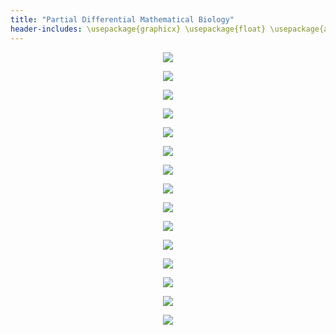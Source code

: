 ```yaml
---
title: "Partial Differential Mathematical Biology"
header-includes: \usepackage{graphicx} \usepackage{float} \usepackage{amsmath}
---
```


<center>

![](./photos/kidney_modeling_pngs/kidney_modeling_presentation_1.png)  

![](./photos/kidney_modeling_pngs/kidney_modeling_presentation_2.png)

![](./photos/kidney_modeling_pngs/kidney_modeling_presentation_3.png)

![](./photos/kidney_modeling_pngs/kidney_modeling_presentation_4.png)

![](./photos/kidney_modeling_pngs/kidney_modeling_presentation_4.png) 

![](./photos/kidney_modeling_pngs/kidney_modeling_presentation_5.png)  

![](./photos/kidney_modeling_pngs/kidney_modeling_presentation_6.png)

![](./photos/kidney_modeling_pngs/kidney_modeling_presentation_7.png)

![](./photos/kidney_modeling_pngs/kidney_modeling_presentation_8.png)

![](./photos/kidney_modeling_pngs/kidney_modeling_presentation_9.png)

![](./photos/kidney_modeling_pngs/kidney_modeling_presentation_10.png)  

![](./photos/kidney_modeling_pngs/kidney_modeling_presentation_11.png)

![](./photos/kidney_modeling_pngs/kidney_modeling_presentation_12.png)

![](./photos/kidney_modeling_pngs/kidney_modeling_presentation_13.png)

![](./photos/kidney_modeling_pngs/kidney_modeling_presentation_14.png)

</center>